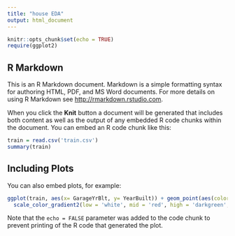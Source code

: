 ```yaml
---
title: "house EDA"
output: html_document
---
```


```r
knitr::opts_chunk$set(echo = TRUE)
require(ggplot2)
```

## R Markdown

This is an R Markdown document. Markdown is a simple formatting syntax for authoring HTML, PDF, and MS Word documents. For more details on using R Markdown see <http://rmarkdown.rstudio.com>.

When you click the **Knit** button a document will be generated that includes both content as well as the output of any embedded R code chunks within the document. You can embed an R code chunk like this:

```r
train = read.csv('train.csv')
summary(train)
```

## Including Plots

You can also embed plots, for example:

```r
ggplot(train, aes(x= GarageYrBlt, y= YearBuilt)) + geom_point(aes(color = SalePrice)) +
  scale_color_gradient2(low = 'white', mid = 'red', high = 'darkgreen', midpoint = 200000)

```

Note that the `echo = FALSE` parameter was added to the code chunk to prevent printing of the R code that generated the plot.
